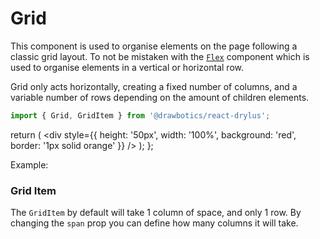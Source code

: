 


# Grid
This component is used to organise elements on the page following a classic grid layout. To not be mistaken with the [`Flex`](/layout/flex) component which is used to organise elements in a vertical or horizontal row.

Grid only acts horizontally, creating a fixed number of columns, and a variable number of rows depending on the amount of children elements.

```jsx
import { Grid, GridItem } from '@drawbotics/react-drylus';
```

  return (
    <div style={{ height: '50px', width: '100%', background: 'red', border: '1px solid orange' }} />
  );
};

Example:
<Playground component={Grid}>
  <Grid columns={4} hGutters={Size.DEFAULT} vGutters={Size.DEFAULT}>
    <GridItem>
      <Component />
    </GridItem>
    <GridItem span={2}>
      <Component />
    </GridItem>
    <GridItem>
      <Component />
    </GridItem>
    <GridItem>
      <Component />
    </GridItem>
    <GridItem>
      <Component />
    </GridItem>
  </Grid>
</Playground>

### Grid Item
The `GridItem` by default will take 1 column of space, and only 1 row. By changing the `span` prop you can define how many columns it will take.
<PropsTable component={GridItem} />
